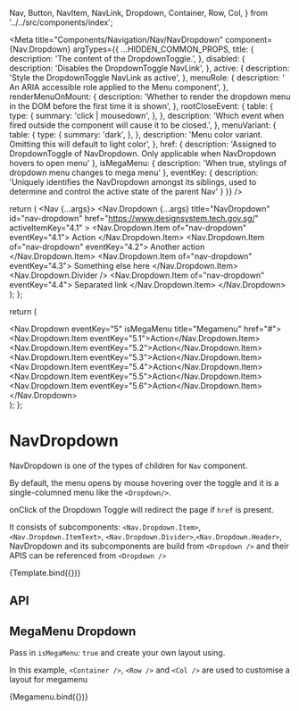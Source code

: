   Nav,
  Button,
  NavItem,
  NavLink,
  Dropdown,
  Container,
  Row,
  Col,
} from '../../src/components/index';

<Meta
  title="Components/Navigation/Nav/NavDropdown"
  component={Nav.Dropdown}
  argTypes={{
    ...HIDDEN_COMMON_PROPS,
    title: {
      description: 'The content of the DropdownToggle.',
    },
    disabled: {
      description: 'Disables the DropdownToggle NavLink',
    },
    active: {
      description: 'Style the DropdownToggle NavLink as active',
    },
    menuRole: {
      description: ' An ARIA accessible role applied to the Menu component',
    },
    renderMenuOnMount: {
      description:
        'Whether to render the dropdown menu in the DOM before the first time it is shown',
    },
    rootCloseEvent: {
      table: {
        type: {
          summary: 'click | mousedown',
        },
      },
      description:
        'Which event when fired outside the component will cause it to be closed.',
    },
    menuVariant: {
      table: {
        type: {
          summary: 'dark',
        },
      },
      description:
        'Menu color variant. Omitting this will default to light color',
    },
    href: {
        description: 'Assigned to DropdownToggle of NavDropdown. Only applicable when NavDropdown hovers to open menu'
    },
    isMegaMenu: {
        description: 'When true, stylings of dropdown menu changes to mega menu'
    },
    eventKey: {
      description: 'Uniquely identifies the NavDropdown amongst its siblings, used to determine and control the active state of the parent Nav'
    }
  }}
/>

  return (
    <Nav {...args}>
      <Nav.Dropdown
        {...args}
        title="NavDropdown"
        id="nav-dropdown"
        href="https://www.designsystem.tech.gov.sg/"
        activeItemKey="4.1"
      >
        <Nav.Dropdown.Item of="nav-dropdown" eventKey="4.1">
          Action
        </Nav.Dropdown.Item>
        <Nav.Dropdown.Item of="nav-dropdown" eventKey="4.2">
          Another action
        </Nav.Dropdown.Item>
        <Nav.Dropdown.Item of="nav-dropdown" eventKey="4.3">
          Something else here
        </Nav.Dropdown.Item>
        <Nav.Dropdown.Divider />
        <Nav.Dropdown.Item of="nav-dropdown" eventKey="4.4">
          Separated link
        </Nav.Dropdown.Item>
      </Nav.Dropdown>
    </Nav>
  );
};


  return (
    <Nav>
      <Nav.Dropdown eventKey="5" isMegaMenu title="Megamenu" href="#">
        <Container>
          <Row>
            <Col>
              <Nav.Dropdown.Item eventKey="5.1">Action</Nav.Dropdown.Item>
            </Col>
            <Col>
              <Nav.Dropdown.Item eventKey="5.2">Action</Nav.Dropdown.Item>
            </Col>
            <Col>
              <Nav.Dropdown.Item eventKey="5.3">Action</Nav.Dropdown.Item>
            </Col>
          </Row>
          <Row>
            <Col>
              <Nav.Dropdown.Item eventKey="5.4">Action</Nav.Dropdown.Item>
            </Col>
            <Col>
              <Nav.Dropdown.Item eventKey="5.5">Action</Nav.Dropdown.Item>
            </Col>
            <Col>
              <Nav.Dropdown.Item eventKey="5.6">Action</Nav.Dropdown.Item>
            </Col>
          </Row>
        </Container>
      </Nav.Dropdown>
    </Nav>
  );
};

# NavDropdown

NavDropdown is one of the types of children for `Nav` component.

By default, the menu opens by mouse hovering over the toggle and it is a single-columned menu like the `<Dropdown/>`.

onClick of the Dropdown Toggle will redirect the page if `href` is present.
  
It consists of subcomponents: `<Nav.Dropdown.Item>`, `<Nav.Dropdown.ItemText>`, `<Nav.Dropdown.Divider>`,`<Nav.Dropdown.Header>`,  
NavDropdown and its subcomponents are build from `<Dropdown />` and their APIS can be referenced from `<Dropdown />`

<Canvas>
  <Story height="250px" name="Default">
    {Template.bind({})}
  </Story>
</Canvas>

## API

<ArgsTable story="Default" />

## MegaMenu Dropdown

Pass in `isMegaMenu`: `true` and create your own layout using.

In this example, `<Container />`, `<Row />` and `<Col />` are used to customise a layout for megamenu

<Canvas>
  <Story height="250px" name="Megamenu">
    {Megamenu.bind({})}
  </Story>
</Canvas>
